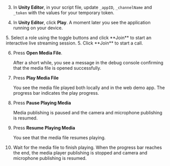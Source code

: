 <PlatformWrapper platform="unity">
        
3. In **Unity Editor**, in your script file, update `_appID`, `_channelName` and `_token` with the values for your temporary token.

4. In **Unity Editor**, click **Play**. A moment later you see the application running on your device.

<ProductWrapper product="interactive-live-streaming">
5. Select a role using the toggle buttons and click **Join** to start an interactive live streaming session.
</ProductWrapper>

<ProductWrapper product="video-calling">
5. Click **Join** to start a call.
</ProductWrapper>

6.  Press **Open Media File**.

    After a short while, you see a message in the debug console confirming that the media file is opened successfully.

7.  Press **Play Media File**

    You see the media file played both locally and in the web demo app. The progress bar indicates the play progress.

8.  Press **Pause Playing Media**

    Media publishing is paused and the camera and microphone publishing is resumed.

9.  Press **Resume Playing Media**

    You see that the media file resumes playing.

10. Wait for the media file to finish playing. When the progress bar reaches the end, the media player publishing is stopped and camera and microphone publishing is resumed.
</PlatformWrapper>
